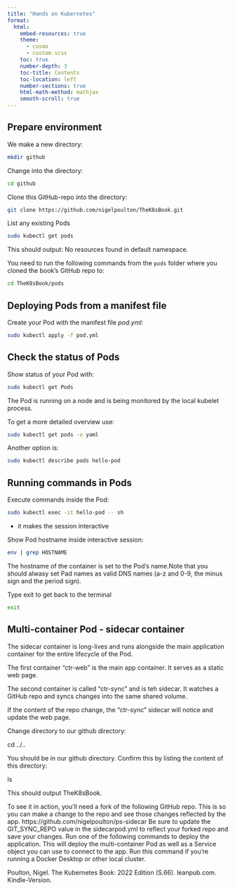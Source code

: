 ```yaml
---
title: "Hands on Kubernetes" 
format: 
  html: 
    embed-resources: true
    theme: 
      - cosmo 
      - custom.scss 
    toc: true 
    number-depth: 3  
    toc-title: Contents 
    toc-location: left 
    number-sections: true 
    html-math-method: mathjax 
    smooth-scroll: true 
---
```



## Prepare environment

We make a new directory:

```bash
mkdir github
```

Change into the directory:


```bash
cd github
```

Clone this GitHub-repo into the directory:

```bash
git clone https://github.com/nigelpoulton/TheK8sBook.git
```

List any existing Pods

```bash
sudo kubectl get pods

```

This should output: No resources found in default namespace.


You need to run the following commands from the `pods` folder where you cloned the book’s GitHub repo to:


```bash
cd TheK8sBook/pods

```


## Deploying Pods from a manifest file


Create your Pod with the manifest file *pod.yml*:


```bash
sudo kubectl apply -f pod.yml
```


## Check the status of Pods

Show status of your Pod with:

```bash
sudo kubectl get Pods
```

The Pod is running on a node and is being monitored by the local kubelet process.


To get a more detailed overview use:


```bash
sudo kubectl get pods -o yaml
```

Another option is:


```bash
sudo kubectl describe pods hello-pod
```

## Running commands in Pods 

Execute commands inside the Pod:


```bash
sudo kubectl exec -it hello-pod -- sh

```

- it makes the session interactive

Show Pod hostname inside interactive session:


```bash
env | grep HOSTNAME
```

The hostname of the container is set to the Pod's name.Note that you should alwasy set Pad names as valid DNS names (a-z and 0-9, the minus sign and the period sign).

Type exit to get back to the terminal


```bash
exit
```

## Multi-container Pod - sidecar container

The sidecar container is long-lives and runs alongside the main application container for the entire lifecycle of the Pod.

The first container "ctr-web" is the main app container. It serves as a static web page.

The second container is called "ctr-sync" and is teh sidecar. It watches a GitHub repo and syncs changes into the same shared volume.

If the content of the repo change, the "ctr-sync" sidecar will notice and update the web page.

Change directory to our github directory:

cd ../..

You should be in our github directory. Confirm this by listing the content of this directory:

ls

This should output TheK8sBook.


To see it in action, you’ll need a fork of the following GitHub repo. This is so you can make a change to the repo and see those changes reflected by the app. https://github.com/nigelpoulton/ps-sidecar
 Be sure to update the GIT_SYNC_REPO value in the sidecarpod.yml to reflect your forked repo and save your changes. Run one of the following commands to deploy the application. This will deploy the multi-container Pod as well as a Service object you can use to connect to the app. Run this command if you’re running a Docker Desktop or other local cluster.

Poulton, Nigel. The Kubernetes Book: 2022 Edition (S.66). leanpub.com. Kindle-Version. 